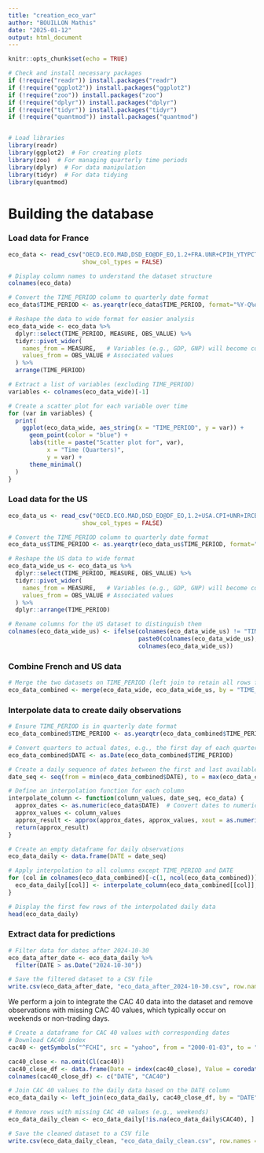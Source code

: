 ---
title: "creation_eco_var"
author: "BOUILLON Mathis"
date: "2025-01-12"
output: html_document
---

```{r setup, include=FALSE}
knitr::opts_chunk$set(echo = TRUE)
```



```{r, include = FALSE}

# Check and install necessary packages
if (!require("readr")) install.packages("readr")
if (!require("ggplot2")) install.packages("ggplot2")
if (!require("zoo")) install.packages("zoo")
if (!require("dplyr")) install.packages("dplyr")
if (!require("tidyr")) install.packages("tidyr")
if (!require("quantmod")) install.packages("quantmod")


# Load libraries
library(readr)
library(ggplot2)  # For creating plots
library(zoo)  # For managing quarterly time periods
library(dplyr)  # For data manipulation
library(tidyr)  # For data tidying
library(quantmod)
```



# Building the database

### Load data for France

```{r}
eco_data <- read_csv("OECD.ECO.MAD,DSD_EO@DF_EO,1.2+FRA.UNR+CPIH_YTYPCT+IRL+IRS+YPH+GDP+GDPV+IRCB.Q.csv",
                     show_col_types = FALSE)

# Display column names to understand the dataset structure
colnames(eco_data)

# Convert the TIME_PERIOD column to quarterly date format
eco_data$TIME_PERIOD <- as.yearqtr(eco_data$TIME_PERIOD, format="%Y-Q%q")

# Reshape the data to wide format for easier analysis
eco_data_wide <- eco_data %>%
  dplyr::select(TIME_PERIOD, MEASURE, OBS_VALUE) %>%
  tidyr::pivot_wider(
    names_from = MEASURE,   # Variables (e.g., GDP, GNP) will become columns
    values_from = OBS_VALUE # Associated values
  ) %>%
  arrange(TIME_PERIOD)

# Extract a list of variables (excluding TIME_PERIOD)
variables <- colnames(eco_data_wide)[-1]

# Create a scatter plot for each variable over time
for (var in variables) {
  print(
    ggplot(eco_data_wide, aes_string(x = "TIME_PERIOD", y = var)) +
      geom_point(color = "blue") +
      labs(title = paste("Scatter plot for", var),
           x = "Time (Quarters)",
           y = var) +
      theme_minimal()
  )
}
```

### Load data for the US

```{r}
eco_data_us <- read_csv("OECD.ECO.MAD,DSD_EO@DF_EO,1.2+USA.CPI+UNR+IRCB.Q.csv",
                     show_col_types = FALSE)

# Convert the TIME_PERIOD column to quarterly date format
eco_data_us$TIME_PERIOD <- as.yearqtr(eco_data_us$TIME_PERIOD, format="%Y-Q%q")

# Reshape the US data to wide format
eco_data_wide_us <- eco_data_us %>%
  dplyr::select(TIME_PERIOD, MEASURE, OBS_VALUE) %>%
  tidyr::pivot_wider(
    names_from = MEASURE,   # Variables (e.g., GDP, GNP) will become columns
    values_from = OBS_VALUE # Associated values
  ) %>%
  dplyr::arrange(TIME_PERIOD)

# Rename columns for the US dataset to distinguish them
colnames(eco_data_wide_us) <- ifelse(colnames(eco_data_wide_us) != "TIME_PERIOD", 
                                     paste0(colnames(eco_data_wide_us), "_us"), 
                                     colnames(eco_data_wide_us))
```

### Combine French and US data
```{r}
# Merge the two datasets on TIME_PERIOD (left join to retain all rows from the French dataset)
eco_data_combined <- merge(eco_data_wide, eco_data_wide_us, by = "TIME_PERIOD", all.x = TRUE)


```


### Interpolate data to create daily observations

```{r}

# Ensure TIME_PERIOD is in quarterly date format
eco_data_combined$TIME_PERIOD <- as.yearqtr(eco_data_combined$TIME_PERIOD, format="%Y-Q%q")

# Convert quarters to actual dates, e.g., the first day of each quarter
eco_data_combined$DATE <- as.Date(eco_data_combined$TIME_PERIOD)

# Create a daily sequence of dates between the first and last available dates
date_seq <- seq(from = min(eco_data_combined$DATE), to = max(eco_data_combined$DATE), by = "day")

# Define an interpolation function for each column
interpolate_column <- function(column_values, date_seq, eco_data) {
  approx_dates <- as.numeric(eco_data$DATE)  # Convert dates to numeric for interpolation
  approx_values <- column_values
  approx_result <- approx(approx_dates, approx_values, xout = as.numeric(date_seq), method = "linear")$y
  return(approx_result)
}

# Create an empty dataframe for daily observations
eco_data_daily <- data.frame(DATE = date_seq)

# Apply interpolation to all columns except TIME_PERIOD and DATE
for (col in colnames(eco_data_combined)[-c(1, ncol(eco_data_combined))]) {
  eco_data_daily[[col]] <- interpolate_column(eco_data_combined[[col]], date_seq, eco_data_combined)
}

# Display the first few rows of the interpolated daily data
head(eco_data_daily)

```

### Extract data for predictions 

```{r}
# Filter data for dates after 2024-10-30
eco_data_after_date <- eco_data_daily %>% 
  filter(DATE > as.Date("2024-10-30"))

# Save the filtered dataset to a CSV file
write.csv(eco_data_after_date, "eco_data_after_2024-10-30.csv", row.names = FALSE)

```

We perform a join to integrate the CAC 40 data into the dataset and remove observations with missing CAC 40 values, which typically occur on weekends or non-trading days.

```{r}
# Create a dataframe for CAC 40 values with corresponding dates
# Download CAC40 index 
cac40 <- getSymbols("^FCHI", src = "yahoo", from = "2000-01-03", to = "2024-10-29", auto.assign = FALSE)

cac40_close <- na.omit(Cl(cac40)) 
cac40_close_df <- data.frame(Date = index(cac40_close), Value = coredata(cac40_close))
colnames(cac40_close_df) <- c("DATE", "CAC40")

# Join CAC 40 values to the daily data based on the DATE column
eco_data_daily <- left_join(eco_data_daily, cac40_close_df, by = "DATE")

# Remove rows with missing CAC 40 values (e.g., weekends)
eco_data_daily_clean <- eco_data_daily[!is.na(eco_data_daily$CAC40), ]

# Save the cleaned dataset to a CSV file
write.csv(eco_data_daily_clean, "eco_data_daily_clean.csv", row.names = FALSE)

```